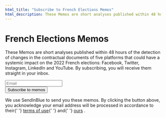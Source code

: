 ```yaml
---
html_title: "Subscribe to French Elections Memos"
html_description: These Memos are short analyses published within 48 hours of the detection of changes in the contractual documents of five platforms that could have a systemic impact on the 2022 French elections
---
```

# French Elections Memos

These Memos are short analyses published within 48 hours of the detection of changes in the contractual documents of
five platforms that could have a systemic impact on the 2022 French elections: Facebook, Twitter, Instagram, LinkedIn
and YouTube. By subscribing, you will receive them straight in your inbox.

<form
  id="sib-form"
  method="POST"
  action="https://98bb6346.sibforms.com/serve/MUIEACNQpj-ZHUKKlyF0bfaAGsIMOfnk-nfryeUvMG2O64lDLnohxdkESevuVHk3fJj1yDmiSqJnybHo_REH1AA6o7MO2EoqDlx_zgWLvU2UUdqX0jeEPTbrBxXp3OXZryZqGkP5XCIITqQyfrvSjcE2uGsYLCRhBFbLQJYpvTZwKNl7xGl52vyOl5md3PNyJFFmpi0cRLs22GUe"
  className="mt__XL"
>
  <div className="formfield mb__L">
    <input
      type="email"
      id="EMAIL"
      name="EMAIL"
      autoComplete="off"
      placeholder="Email"
      data-required="true"
      required
    />
  </div>
  <div className="formfield formfield__alignRight">
    <Button form="sib-form" submit={true}>
      Subscribe to memos
    </Button>
    <input
      type="checkbox"
      hidden={true}
      value="1"
      id="OPT_IN"
      name="OPT_IN"
      defaultChecked={true}
      required
    />
    <input type="hidden" name="locale" value="en" />
  </div>
</form>

<p className="text__light">
  We use SendInBlue to send you these memos. By clicking the button above, you acknowledge your
  email address will be processed in accordance to their{' '}
  <a href="https://www.sendinblue.com/legal/termsofuse/" target="_blank">terms of use</a>{' '}
  and{' '}
  <a href="https://opentermsarchive.org/en/privacy-policy" target="_blank">ours</a>
  .
</p>
